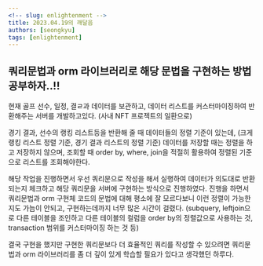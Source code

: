 ```yaml
---
<!-- slug: enlightenment -->
title: 2023.04.19의 깨달음
authors: [seongkyu]
tags: [enlightenment]
---
```


## 쿼리문법과 orm 라이브러리로 해당 문법을 구현하는 방법 공부하자..!!

현재 골프 선수, 일정, 결ㄹ과 데이터를 보관하고, 데이터 리스트를 커스터마이징하여 반환해주는 서버를 개발하고있다. (사내 NFT 프로젝트의 일환으로)

경기 결과, 선수의 랭킹 리스트등을 반환해 줄 때 데이터들의 정렬 기준이 있는데, (크게 랭킹 리스트 정렬 기준, 경기 결과 리스트의 정렬 기준)
데이터를 저장할 때는 정렬을 하고 저장하지 않으며, 조회할 때 order by, where, join을 적절히 활용하여 정렬된 기준으로 리스트를 조회해야한다.

해당 작업을 진행하면서 우선 쿼리문으로 작성을 해서 실행하여 데이터가 의도대로 반환되는지 체크하고 해당 쿼리문을 서버에 구현하는 방식으로 진행하였다.
진행을 하면서 쿼리문법과 orm 구현체 코드의 문법에 대해 평소에 잘 모르다보니 이런 정렬이 가능한지도 가늠이 안되고, 구현하는데까지 너무 많은 시간이 걸렸다.
(subquery, leftjoin으로 다른 테이블을 조인하고 다른 테이블의 컬럼을 order by의 정렬값으로 사용하는 것, transaction 범위를 커스터마이징 하는 것 등)

결국 구현을 했지만 구현한 쿼리문보다 더 효율적인 쿼리를 작성할 수 있으려면 쿼리문법과 orm 라이브러리를 좀 더 깊이 있게 학습할 필요가 있다고 생각했던 하루다.